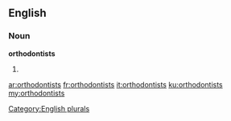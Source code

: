 ==English==

===Noun===
'''orthodontists'''

# {{plural of|[[orthodontist]]}}

[[Category:English plurals]]

[[ar:orthodontists]]
[[fr:orthodontists]]
[[it:orthodontists]]
[[ku:orthodontists]]
[[my:orthodontists]]